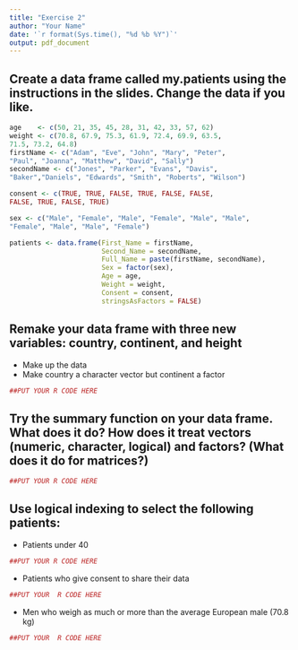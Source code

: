 ```yaml
---
title: "Exercise 2"
author: "Your Name"
date: '`r format(Sys.time(), "%d %b %Y")`'
output: pdf_document
---
```


## Create a data frame called my.patients using the instructions in the slides. Change the data if you like.

```r
age    <- c(50, 21, 35, 45, 28, 31, 42, 33, 57, 62)
weight <- c(70.8, 67.9, 75.3, 61.9, 72.4, 69.9, 63.5, 
71.5, 73.2, 64.8)
firstName <- c("Adam", "Eve", "John", "Mary", "Peter", 
"Paul", "Joanna", "Matthew", "David", "Sally")
secondName <- c("Jones", "Parker", "Evans", "Davis", 
"Baker","Daniels", "Edwards", "Smith", "Roberts", "Wilson")

consent <- c(TRUE, TRUE, FALSE, TRUE, FALSE, FALSE,
FALSE, TRUE, FALSE, TRUE)

sex <- c("Male", "Female", "Male", "Female", "Male", "Male",
"Female", "Male", "Male", "Female")

patients <- data.frame(First_Name = firstName, 
                       Second_Name = secondName, 
                       Full_Name = paste(firstName, secondName), 
                       Sex = factor(sex),
                       Age = age,
                       Weight = weight,
                       Consent = consent,
                       stringsAsFactors = FALSE)
```


## Remake your data frame with three new variables: country, continent, and height

+ Make up the data
+ Make country a character vector but continent a factor



```r
##PUT YOUR R CODE HERE
```

## Try the summary function on your data frame. What does it do? How does it treat vectors (numeric, character, logical) and factors? (What does it do for matrices?)

```r
##PUT YOUR R CODE HERE
```


## Use logical indexing to select the following patients: 

+ Patients under 40

```r
##PUT YOUR R CODE HERE
```

+ Patients who give consent to share their data

```r
##PUT YOUR  R CODE HERE
```

+ Men who weigh as much or more than the average European male (70.8 kg)


```r
##PUT YOUR  R CODE HERE
```

